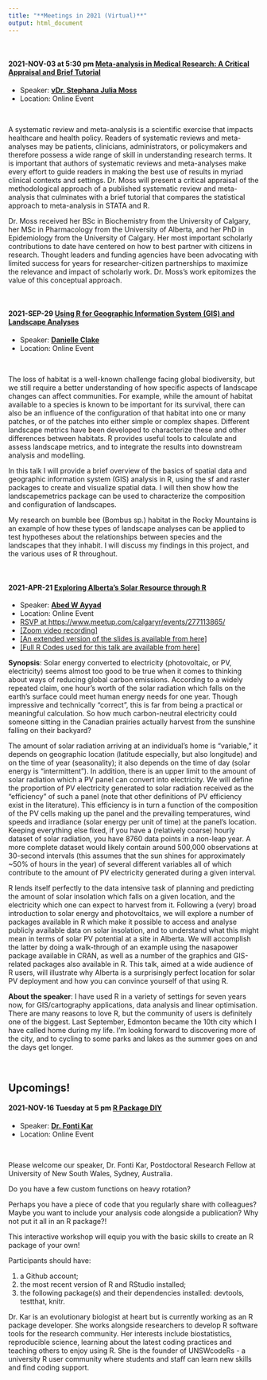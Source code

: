 ```yaml
---
title: "**Meetings in 2021 (Virtual)**"
output: html_document
---
```


<br>


#### 2021-NOV-03 at 5:30 pm [Meta-analysis in Medical Research: A Critical Appraisal and Brief Tutorial](https://www.meetup.com/calgaryr/events/281143383/){target="_blank"}

+ Speaker: [<b>vDr. Stephana Julia Moss</b>](stephana.moss@ucalgary.ca){target="_blank"}
+ Location: Online Event

\

A systematic review and meta-analysis is a scientific exercise that impacts healthcare and health policy. Readers of systematic reviews and meta-analyses may be patients, clinicians, administrators, or policymakers and therefore possess a wide range of skill in understanding research terms. It is important that authors of systematic reviews and meta-analyses make every effort to guide readers in making the best use of results in myriad clinical contexts and settings. Dr. Moss will present a critical appraisal of the methodological approach of a published systematic review and meta-analysis that culminates with a brief tutorial that compares the statistical approach to meta-analysis in STATA and R.

Dr. Moss received her BSc in Biochemistry from the University of Calgary, her MSc in Pharmacology from the University of Alberta, and her PhD in Epidemiology from the University of Calgary. Her most important scholarly contributions to date have centered on how to best partner with citizens in research. Thought leaders and funding agencies have been advocating with limited success for years for researcher-citizen partnerships to maximize the relevance and impact of scholarly work. Dr. Moss’s work epitomizes the value of this conceptual approach.

\

#### 2021-SEP-29 [Using R for Geographic Information System (GIS) and Landscape Analyses](https://www.meetup.com/calgaryr/events/280192457/){target="_blank"}

+ Speaker: [<b>Danielle Clake</b>](danielle.clake@ucalgary.ca){target="_blank"}
+ Location: Online Event

\

The loss of habitat is a well-known challenge facing global biodiversity, but we still require a better understanding of how specific aspects of landscape changes can affect communities. For example, while the amount of habitat available to a species is known to be important for its survival, there can also be an influence of the configuration of that habitat into one or many patches, or of the patches into either simple or complex shapes. Different landscape metrics have been developed to characterize these and other differences between habitats. R provides useful tools to calculate and assess landscape metrics, and to integrate the results into downstream analysis and modelling. 

In this talk I will provide a brief overview of the basics of spatial data and geographic information system (GIS) analysis in R, using the sf and raster packages to create and visualize spatial data. I will then show how the landscapemetrics package can be used to characterize the composition and configuration of landscapes. 

My research on bumble bee (Bombus sp.) habitat in the Rocky Mountains is an example of how these types of landscape analyses can be applied to test hypotheses about the relationships between species and the landscapes that they inhabit. I will discuss my findings in this project, and the various uses of R throughout.

\


#### 2021-APR-21 [Exploring Alberta’s Solar Resource through R](https://www.meetup.com/calgaryr/events/277113865/){target="_blank"} 

+ Speaker: [<b>Abed W Ayyad</b>](https://manipulativegerbil.blogspot.com/){target="_blank"}
+ Location: Online Event
+ [RSVP at https://www.meetup.com/calgaryr/events/277113865/](https://www.meetup.com/calgaryr/events/277113865/){target="_blank"}
+ [ [Zoom video recording] ](https://www.youtube.com/watch?v=JddDAqsUWhM&feature=youtu.be){target="_blank"}
+ [ [An extended version of the slides is available from here] ](./archives/2021_04_21/abed_ayyad_beamer_slides_for_calgary_rug_21_april.pdf){target="_blank"}
+ [ [Full R Codes used for this talk are available from here] ](./archives/2021_04_21/codes_for_abed_ayyad_presentation_pablo_help.R){target="_blank"}

<b>Synopsis</b>: Solar energy converted to electricity (photovoltaic, or PV, electricity) seems almost too good to be true when it comes to thinking about ways of reducing global carbon emissions. According to a widely repeated claim, one hour's worth of the solar radiation which falls on the earth's surface could meet human energy needs for one year. Though impressive and technically "correct", this is far from being a practical or meaningful calculation. So how much carbon-neutral electricity could someone sitting in the Canadian prairies actually harvest from the sunshine falling on their backyard? 

The amount of solar radiation arriving at an individual's home is "variable," it depends on geographic location (latitude especially, but also longitude) and on the time of year (seasonality); it also depends on the time of day (solar energy is "intermittent"). In addition, there is an upper limit to the amount of solar radiation which a PV panel can convert into electricity. We will define the proportion of PV electricity generated to solar radiation received as the "efficiency" of such a panel (note that other definitions of PV efficiency exist in the literature). This efficiency is in turn a function of the composition of the PV cells making up the panel and the prevailing temperatures, wind speeds and irradiance (solar energy per unit of time) at the panel's location. Keeping everything else fixed, if you have a (relatively coarse) hourly dataset of solar radiation, you have 8760 data points in a non-leap year. A more complete dataset would likely contain around 500,000 observations at 30-second intervals (this assumes that the sun shines for approximately ~50% of hours in the year) of several different variables all of which contribute to the amount of PV electricity generated during a given interval. 

R lends itself perfectly to the data intensive task of planning and predicting the amount of solar insolation which falls on a given location, and the electricity which one can expect to harvest from it. Following a (very) broad introduction to solar energy and photovoltaics, we will explore a number of packages available in R which make it possible to access and analyse publicly available data on solar insolation, and to understand what this might mean in terms of solar PV potential at a site in Alberta. We will accomplish the latter by doing a walk-through of an example using the nasapower package available in CRAN, as well as a number of the graphics and GIS-related packages also available in R. This talk, aimed at a wide audience of R users, will illustrate why Alberta is a surprisingly perfect location for solar PV deployment and how you can convince yourself of that using R.

<b>About the speaker</b>: I have used R in a variety of settings for seven years now, for GIS/cartography applications, data analysis and linear optimisation. There are many reasons to love R, but the community of users is definitely one of the biggest. Last September, Edmonton became the 10th city which I have called home during my life. I'm looking forward to discovering more of the city, and to cycling to some parks and lakes as the summer goes on and the days get longer. 


\

## Upcomings!


#### 2021-NOV-16 **Tuesday at 5 pm** [R Package DIY](https://www.meetup.com/calgaryr/events/281143383/){target="_blank"}

+ Speaker: [<b>Dr. Fonti Kar</b>](f.kar@unsw.edu.au){target="_blank"}
+ Location: Online Event

\

Please welcome our speaker, Dr. Fonti Kar, Postdoctoral Research Fellow at University of New South Wales, Sydney, Australia.

Do you have a few custom functions on heavy rotation?

Perhaps you have a piece of code that you regularly share with colleagues? Maybe you want to include your analysis code alongside a publication? Why not put it all in an R package?!

This interactive workshop will equip you with the basic skills to create an R package of your own!

Participants should have:

1) a Github account;
2) the most recent version of R and RStudio installed;
3) the following package(s) and their dependencies installed: devtools, testthat, knitr.

Dr. Kar is an evolutionary biologist at heart but is currently working as an R package developer. She works alongside researchers to develop R software tools for the research community. Her interests include biostatistics, reproducible science, learning about the latest coding practices and teaching others to enjoy using R. She is the founder of UNSWcodeRs - a university R user community where students and staff can learn new skills and find coding support.
\
